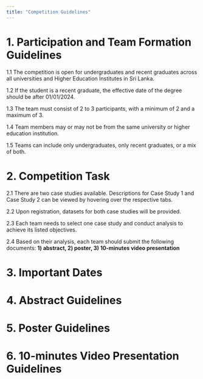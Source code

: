 ```yaml
---
title: "Competition Guidelines"
---
```


# 1. Participation and Team Formation Guidelines

1.1  The competition is open for undergraduates and recent graduates across all universities and Higher Education Institutes in Sri Lanka.

1.2  If the student is a recent graduate, the effective date of the degree should be after 01/01/2024.

1.3  The team must consist of 2 to 3 participants, with a minimum of 2 and a maximum of 3.

1.4 Team members may or may not be from the same university or higher education institution.

1.5 Teams can include only undergraduates, only recent graduates, or a mix of both.

# 2. Competition Task

2.1 There are two case studies available. Descriptions for Case Study 1 and Case Study 2 can be viewed by hovering over the respective tabs. 

2.2 Upon registration, datasets for both case studies will be provided.

2.3 Each team needs to select one case study and conduct analysis to achieve its listed objectives.

2.4 Based on their analysis, each team should submit the following documents: **1)  abstract, 2)  poster, 3) 10-minutes video presentation**

# 3. Important Dates

# 4. Abstract Guidelines

# 5. Poster Guidelines

# 6. 10-minutes Video Presentation Guidelines 


